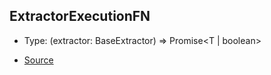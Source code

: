 ## ExtractorExecutionFN

- Type: (extractor: BaseExtractor) => Promise\<T \| boolean>

- [Source](https://github.com/Androz2091/discord-player/blob/f2dbc02/packages/discord-player/src/extractors/ExtractorExecutionContext.ts#L213)